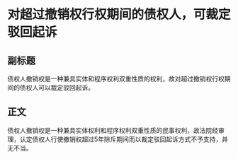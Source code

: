 # 对超过撤销权行权期间的债权人，可裁定驳回起诉
## 副标题
债权人撤销权是一种兼具实体和程序权利双重性质的权利，故对超过撤销权行权期间的债权人可以裁定驳回起诉。
## 正文
债权人撤销权是一种兼具实体权利和程序权利双重性质的民事权利，故法院经审理，认定债权人行使撤销权超过5年除斥期间而以裁定驳回起诉方式不予支持，并无不当。